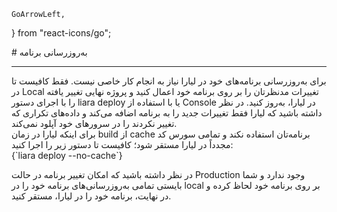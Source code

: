     GoArrowLeft,
} from "react-icons/go";


<Layout>
<Head>
<title>مستندات به‌روزرسانی پلتفرم - لیارا</title>
</Head>
# به‌روزرسانی برنامه

<hr className="mb-2" />
برای به‌روزرسانی برنامه‌های خود در لیارا نیاز به انجام کار خاصی نیست. فقط کافیست تا در Local تغییرات مدنظرتان را بر روی برنامه خود اعمال کنید و پروژه نهایی تغییر یافته را با اجرای دستور <Important>liara deploy</Important> یا با استفاده از Console  در لیارا، به‌روز کنید.
در نظر داشته باشید که لیارا فقط تغییرات جدید را به برنامه اضافه می‌کند و داده‌های تکراری که تغییر نکردند را در سرورهای خود آپلود نمی‌کند. 

<Section id="no-cache-deployment" title="استقرار بدون استفاده از cache" />
برای اینکه لیارا در زمان build از cache برنامه‌تان استفاده نکند و تمامی سورس کد مجدداً در لیارا مستقر شود؛ کافیست تا دستور زیر را اجرا کنید:

<div dir="ltr">
<div className="h-4" />
<Highlight className="bash">
{`liara deploy --no-cache`}
</Highlight>
<div className="h-4" />
</div>

<Alert variant="info">
<p>
در نظر داشته باشید که امکان تغییر برنامه در حالت Production وجود ندارد و شما بایستی تمامی به‌روزرسانی‌های برنامه خود را در local بر روی برنامه خود لحاظ کرده و در نهایت، برنامه خود را در لیارا، مستقر کنید.
</p>
</Alert>


</Layout>